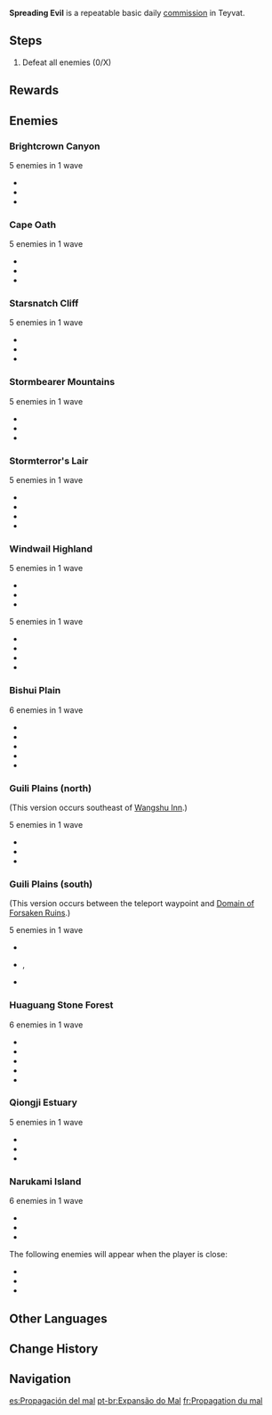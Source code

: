 {{Quest Infobox
|id              = 
|type            = Commission
|image           = Commission Spreading Evil.png
|caption         = [[Brightcrown Canyon]] version
|summary         = Defeat the scheming Abyss Mage and its hilichurl allies.
|startLocation   = [[Brightcrown Canyon]], [[Mondstadt]]
|startLocation2  = [[Cape Oath]], Mondstadt
|startLocation3  = [[Starsnatch Cliff]], Mondstadt
|startLocation4  = [[Stormbearer Mountains]], Mondstadt
|startLocation5  = [[Stormterror's Lair]], Mondstadt
|startLocation6  = [[Windwail Highland]], Mondstadt
|startLocation7  = [[Bishui Plain]], [[Liyue]]
|startLocation8  = [[Guili Plains]], Liyue
|startLocation9  = [[Huaguang Stone Forest]], Liyue
|startLocation10 = [[Qiongji Estuary]], Liyue
|startLocation11 = [[Narukami Island]], [[Inazuma]]
|other           = *AR-Dependent Rewards
|characters      = Traveler
}}

'''Spreading Evil''' is a repeatable basic daily [[commission]] in Teyvat.

==Steps==
{{Quest Description|An [[Abyss Mage]] was seen performing a ritual on the [[hilichurls]]. Defeat them to put an end to this threat.}}
#Defeat all enemies (0/X)

==Rewards==
{{Commission Rewards|full}}

==Enemies==
===Brightcrown Canyon===
;5 enemies in 1 wave

*{{Enemy|Hilichurl Fighter|x=2}}
*{{Enemy|Hilichurl Grenadier|x=2}}
*{{Enemy|Pyro Abyss Mage|x=1}}

===Cape Oath===
;5 enemies in 1 wave

*{{Enemy|Hilichurl Fighter|x=2}}
*{{Enemy|Hilichurl Grenadier|x=2}}
*{{Enemy|Pyro Abyss Mage|x=1}}

===Starsnatch Cliff===
;5 enemies in 1 wave

*{{Enemy|Hilichurl Fighter|x=2}}
*{{Enemy|Hilichurl Grenadier|x=2}}
*{{Enemy|Pyro Abyss Mage|x=1}}

===Stormbearer Mountains===
;5 enemies in 1 wave

*{{Enemy|Hilichurl Fighter|x=2}}
*{{Enemy|Hilichurl Grenadier|x=2}}
*{{Enemy|Cryo Abyss Mage|x=1}}

===Stormterror's Lair===
;5 enemies in 1 wave

*{{Enemy|Hilichurl Fighter|x=2}}
*{{Enemy|Wooden Shield Hilichurl Guard|x=1}}
*{{Enemy|Hilichurl Grenadier|x=1}}
*{{Enemy|Hydro Abyss Mage|x=1}}

===Windwail Highland===
;5 enemies in 1 wave

*{{Enemy|Hilichurl Fighter|x=2}}
*{{Enemy|Pyro Hilichurl Shooter|x=2}}
*{{Enemy|Pyro Abyss Mage|x=1}}

;5 enemies in 1 wave

*{{Enemy|Hilichurl Fighter|x=2}}
*{{Enemy|Hilichurl Shooter|x=1}}
*{{Enemy|Hilichurl Grenadier|x=1}}
*{{Enemy|Cryo Abyss Mage|x=1}}

===Bishui Plain===
;6 enemies in 1 wave

*{{Enemy|Hilichurl Fighter|x=2}}
*{{Enemy|Hilichurl Grenadier|x=1}}
*{{Enemy|Electro Hilichurl Shooter|x=1}}
*{{Enemy|Geo Samachurl|x=1}}
*{{Enemy|Pyro Abyss Mage|x=1}}

===Guili Plains (north)===
(This version occurs southeast of [[Wangshu Inn]].)

;5 enemies in 1 wave

*{{Enemy|Hilichurl Fighter|x=2}}
*{{Enemy|Hilichurl Grenadier|x=2}}
*{{Enemy|Cryo Abyss Mage|x=1}}

===Guili Plains (south)===
(This version occurs between the teleport waypoint and [[Domain of Forsaken Ruins]].)

;5 enemies in 1 wave

*{{Enemy|Hilichurl Fighter|x=2}}
*{{Enemy|Electro Hilichurl Shooter|x=2}},
*{{Enemy|Pyro Abyss Mage|x=1}}

===Huaguang Stone Forest===
;6 enemies in 1 wave

*{{Enemy|Hilichurl Fighter|x=2}}
*{{Enemy|Hilichurl Grenadier|x=1}}
*{{Enemy|Electro Hilichurl Shooter|x=1}}
*{{Enemy|Geo Samachurl|x=1}}
*{{Enemy|Pyro Abyss Mage|x=1}}

===Qiongji Estuary===
;5 enemies in 1 wave

*{{Enemy|Hilichurl Fighter|x=2}}
*{{Enemy|Cryo Hilichurl Shooter|x=2}}
*{{Enemy|Hydro Abyss Mage|x=1}}

===Narukami Island===
;6 enemies in 1 wave

*{{Enemy|Electro Abyss Mage|x=1}}
*{{Enemy|Hilichurl Grenadier|x=1}}
*{{Enemy|Electro Samachurl|x=1}}

The following enemies will appear when the player is close:

*{{Enemy|Hilichurl Berserker|x=1}}
*{{Enemy|Electro Hilichurl Grenadier|x=1}}
*{{Enemy|Electro Hilichurl Shooter|x=1}}

==Other Languages==
{{Other Languages
|en      = Spreading Evil
|zhs     = 邪恶的扩张
|zhs_rm  = Xié'è de Kuòzhāng
|zht     = 邪惡的擴張
|zht_rm  = Xié'è de Kuòzhāng
|zh_tl   = The Spreading of Evil
|ja      = 拡張する邪悪
|ja_rm   = Kakuchou Suru Ja'aku
|ja_tl   = Expanding Evil
|ko      = 악의 확산
|ko_rm   = Ak-ui Hwaksan
|ko_tl   = Spreading Evil
|es      = Propagación del mal
|es_tl   = 
|fr      = Propagation du mal
|fr_tl   = Propagation of Evil
|ru      = Распространяя зло
|ru_tl   = 
|th      = ความชั่วร้ายกระจายตัว
|th_rm   = 
|th_tl   = Spreading Evil
|vi      = Sự Bành Trướng Của Tà Ác
|vi_tl   = 
|de      = Das Böse breitet sich aus
|de_tl   = The Evil is Spreading
|id      = Kejahatan yang Menyebar
|id_tl   = Spreading Evil
|pt      = Expansão do Mal
|pt_tl   = 
}}

==Change History==
{{Change History|1.0}}

==Navigation==
{{Commission Navbox|Basic}}

[[es:Propagación del mal]]
[[pt-br:Expansão do Mal]]
[[fr:Propagation du mal]]